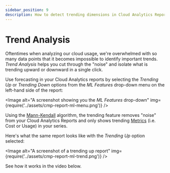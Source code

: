 ```yaml
---
sidebar_position: 9
description: How to detect trending dimensions in Cloud Analytics Reports
---
```


# Trend Analysis

Oftentimes when analyzing our cloud usage, we're overwhelmed with so many data points that it becomes impossible to identify important trends. _Trend Analysis_ helps you cut through the "noise" and isolate what is trending upward or downward in a single click.

Use forecasting in your Cloud Analytics reports by selecting the _Trending Up_ or _Trending Down_ options from the _ML Features_ drop-down menu on the left-hand side of the report:


<Image
  alt="A screenshot showing you the _ML Features_ drop-down"
  img={require('../assets/cmp-report-ml-menu.png')}
/>

Using the [Mann-Kendall](https://www.statisticshowto.com/mann-kendall-trend-test/) algorithm, the trending feature removes "noise" from your Cloud Analytics Reports and only shows trending [Metrics](editing-your-cloud-report.mdx#metrics) (i.e. Cost or Usage) in your series.

Here's what the same report looks like with the _Trending Up_ option selected:

<Image
  alt="A screenshot of a trending up report"
  img={require('../assets/cmp-report-ml-trend.png')}
/>

See how it works in the video below.


<LoomEmbed id="e2b7381983fa41bb929436a1d4a1e30b" />
